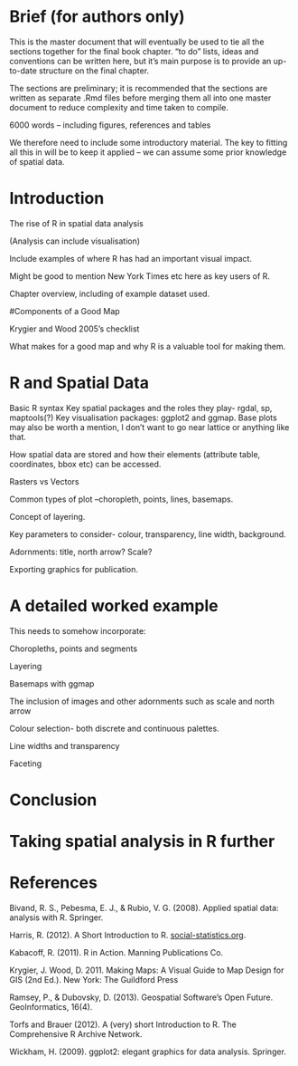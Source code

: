 Brief (for authors only)
========================================================

This is the master document that will eventually be used to tie
all the sections together for the final book chapter.
"to do" lists, ideas and conventions can be written here, 
but it's main purpose is to provide an up-to-date structure on the final chapter.

The sections are preliminary; it is recommended that the sections are 
written as separate .Rmd files before merging them all into one master document
to reduce complexity and time taken to compile. 

6000 words – including figures, references and tables

We therefore need to include some introductory material. The key to fitting all this in will be to keep it applied – we can assume some prior knowledge of spatial data.

# Introduction

The rise of R in spatial data analysis 

(Analysis can include visualisation)

Include examples of where R has had an important visual impact.

Might be good to mention New York Times etc here as key users of R.

Chapter overview, including of example dataset used.

#Components of a Good Map

Krygier and Wood 2005's checklist

What makes for a good map and why R is a valuable tool for making them.

# R and Spatial Data

Basic R syntax
Key spatial packages and the roles they play- rgdal, sp, maptools(?)
Key visualisation packages: ggplot2 and ggmap. Base plots may also be worth a mention, I don’t want to go near lattice or anything like that.

How spatial data are stored and how their elements (attribute table, coordinates, bbox etc) can be accessed. 

Rasters vs Vectors

Common types of plot –choropleth, points, lines, basemaps.

Concept of layering.

Key parameters to consider- colour, transparency, line width, background.

Adornments: title, north arrow? Scale?

Exporting graphics for publication.

# A detailed worked example

This needs to somehow incorporate: 

Choropleths, points and segments

Layering

Basemaps with ggmap

The inclusion of images and other adornments such as scale and north arrow

Colour selection- both discrete and continuous palettes.

Line widths and transparency

Faceting

# Conclusion

# Taking spatial analysis in R further

# References

Bivand, R. S., Pebesma, E. J., & Rubio, V. G. (2008). Applied spatial data: analysis with R. Springer.

Harris, R. (2012). A Short Introduction to R. 
[social-statistics.org](http://www.social-statistics.org/).

Kabacoff, R. (2011). R in Action. Manning Publications Co.

Krygier, J. Wood, D. 2011. Making Maps: A Visual Guide to Map Design for 
GIS (2nd Ed.). New York: The Guildford Press

Ramsey, P., & Dubovsky, D. (2013). Geospatial Software's Open Future. 
GeoInformatics, 16(4). 

Torfs and Brauer (2012). A (very) short Introduction to R. The Comprehensive R Archive Network.

Wickham, H. (2009). ggplot2: elegant graphics for data analysis. Springer.
